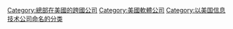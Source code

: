 [[Category:總部在美國的跨國公司|Category:總部在美國的跨國公司]]
[[Category:美國軟體公司|Category:美國軟體公司]]
[[Category:以美国信息技术公司命名的分类|Category:以美国信息技术公司命名的分类]]